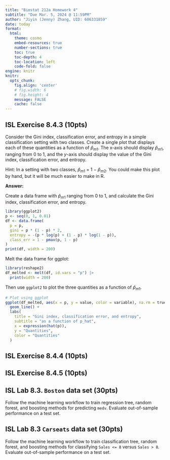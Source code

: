```yaml
---
title: "Biostat 212a Homework 4"
subtitle: "Due Mar. 5, 2024 @ 11:59PM"
author: "Jiyin (Jenny) Zhang, UID: 606331859"
date: today
format:
  html:
    theme: cosmo
    embed-resources: true
    number-sections: true
    toc: true
    toc-depth: 4
    toc-location: left
    code-fold: false
engine: knitr
knitr:
  opts_chunk: 
    fig.align: 'center'
    # fig.width: 6
    # fig.height: 4
    message: FALSE
    cache: false
---
```


## ISL Exercise 8.4.3 (10pts)

Consider the Gini index, classification error, and entropy in a simple 
classification setting with two classes. Create a single plot that displays each 
of these quantities as a function of $\hat p_{m1}$. The x-axis should display 
$\hat p_{m1}$, ranging from 0 to 1, and the $y$-axis should display the value of 
the Gini index, classification error, and entropy.

Hint: In a setting with two classes, $\hat p_{m1}$ = 1 − $\hat p_{m2}$. You 
could make this plot by hand, but it will be much easier to make in R.

**Answer:**

Create a data frame with $\hat p_{m1}$ ranging from 0 to 1, and calculate the 
Gini index, classification error, and entropy. 

```r
library(ggplot2)
p <- seq(0, 1, 0.01)
df <- data.frame(
  p = p,
  gini = p * (1 - p) * 2,
  entropy = -(p * log(p) + (1 - p) * log(1 - p)),
  class_err = 1 - pmax(p, 1 - p)
) 
print(df, width = 200)
```

Melt the data frame for ggplot:

```r
library(reshape2)
df_melted <- melt(df, id.vars = "p") |>
  print(width = 200)
```

Then use `ggplot2` to plot the three quantities as a function of $\hat p_{m1}$.

```r
# Plot using ggplot
ggplot(df_melted, aes(x = p, y = value, color = variable), na.rm = true) +
  geom_line() +
  labs(
    title = "Gini index, classification error, and entropy",
    subtitle = "as a function of p_hat",
    x = expression(hat(p)),
    y = "Quantities",
    color = "Quantities"
  )
```

## ISL Exercise 8.4.4 (10pts)

## ISL Exercise 8.4.5 (10pts)

## ISL Lab 8.3. `Boston` data set (30pts)

Follow the machine learning workflow to train regression tree, random forest, and boosting methods for predicting `medv`. Evaluate out-of-sample performance on a test set.

## ISL Lab 8.3 `Carseats` data set (30pts)

Follow the machine learning workflow to train classification tree, random forest, and boosting methods for classifying `Sales <= 8` versus `Sales > 8`. Evaluate out-of-sample performance on a test set.
